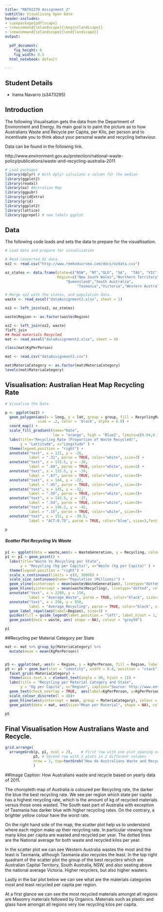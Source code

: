```yaml
---
title: "MATH2270 Assignment 2"
subtitle: Visualising Open Data
header-includes:
- \usepackage{pdflscape}
- \newcommand{\blandscape}{\begin{landscape}}
- \newcommand{\elandscape}{\end{landscape}}
output:
  
  pdf_document: 
    fig_height: 6
    fig_width: 8.5
  html_notebook: default

---
```


## Student Details

* Irama Navarro (s3473295)

## Introduction

The following Visualisation gets the data from the Department of Environment and Energy. Its main goal is to paint the picture as to how Australians Waste and Recycle per Capita, per Kilo, per person and to incentivate you to think about your personal waste and recycling behaviour.

Data can be found in the following link.

http://www.environment.gov.au/protection/national-waste-policy/publications/waste-and-recycling-australia-2011

```r
# Load packages
library(dplyr) # With dplyr calculate a column for the median
library(ggplot2)
library(readxl)
library(oz) #Autralian Map
library(ggpubr)
library(gridExtra)
library(grid)
library(ggplot2)
library(lattice)
library(ggrepel) # new labels ggplot
```

## Data
The following code loads and sets the data to prepare for the visualtisation.

```r
# Load data and prepare for visualisation

# Read converted Oz data. 
oz2 <- read.csv("http://www.remkoduursma.com/docs/ozdata.csv")

oz_states <- data.frame(state=c("NSW", "NT","QLD", "SA",  "TAS", "VIC", "WA"),
                        Region=c("New South Wales","Northern Territory",
                            "Queensland","South Australia",
                                 "Tasmania","Victoria","Western Australia"))

# Merge oz2 with the states, and population data.
waste <- read_excel("dataAssignment2.xlsx", sheet = 1)

oz2 <- left_join(oz2, oz_states) 

waste$Region <- as.factor(waste$Region)

oz2 <- left_join(oz2, waste)
?left_join
## Read materials Recycled
mat <- read_excel("dataAssignment2.xlsx", sheet = 4)

class(mat$KgPerPerson)

mat <- read.csv("dataAssignment2.csv")

mat$MateriaCategory <- as.factor(mat$MateriaCategory)
levels(mat$MateriaCategory)
```


## Visualisation: Australian Heat Map Recycling Rate

```r

# Visualise the Data

p <- ggplot(oz2) + 
  geom_polygon(aes(x = long, y = lat, group = group, fill = RecyclingRate), 
               size = .2, color = 'black', alpha = 0.8) +
  coord_map() +
  scale_fill_gradient(name="Rate", 
                      low = "orange", high = "Blue2", limits=c(0.04,0.75)) + 
  labs(title="Recycling Rate (Proportion of Waste Recycled)",
       y = "Lattitude", x="Longitude" ) +
  theme(legend.position = "right") +
  annotate("text", x = 121, y = -26,
           label = ".31", parse = TRUE, color="white", size=3) +
  annotate("text", x = 133.5, y = -20,
           label = ".04", parse = TRUE, color="white", size=3) +
  annotate("text", x = 133.5, y = -29,
           label = ".67", parse = TRUE, color="white", size=3)+
  annotate("text", x = 144, y = -22,
           label = ".45", parse = TRUE, color="white", size=3)+
  annotate("text", x = 145, y = -32,
           label = ".59", parse = TRUE, color="white", size=3)+
  annotate("text", x = 143.5, y = -37,
           label = ".54", parse = TRUE, color="white", size=3)+
  annotate("text", x = 146.2, y = -42,
           label = ".15", parse = TRUE, color="white", size=3)+
  annotate("text", x = 151, y = -39.5,
           label = "ACT:0.75", parse = TRUE, color="blue", size=3,fontface ="bold" )
  
p

```

##### Scatter Plot Recycling Vs Waste
```r

p1 <- ggplot(data = waste,aes(x = WasteGeneration, y = Recycling, colour = Region, size=Pop))
p1 <- p1 + geom_point() + 
  labs(title="Waste Vs Recycling per State",
       y = "Recycling (kg per Capita)", x="Waste (kg per Capita)" ) +
  theme(legend.position = "right") +
  scale_x_continuous(limits = c(0, 3000)) +
  scale_size_continuous(name="Population (Millions)") +
  geom_vline(xintercept = mean(waste$WasteGeneration), linetype="dotted", color = "black", size=1) +
  geom_hline(yintercept = mean(waste$Recycling), linetype="dotted", color = "black", size=1) +
  annotate("text", x = 2200, y = 150,
           label = "Average_Waste", parse = TRUE, color="black", size=3,fontface ="bold" ) +
  annotate("text", x = 250, y = 950,
           label = "Average_Recycling", parse = TRUE, color="black", size=3,fontface ="bold" ) +
  geom_label_repel(aes(label=Region), size=3) +
  guides(fill = guide_legend(label.position = "left", label.hjust = 1, keywidth = 3, keyheight = 1)) + 
  geom_point(data = waste, aes( shape = NA), colour = "grey50")

p1

```

##Recycling per Material Category per State

```r

mat <- mat %>% group_by(MateriaCategory) %>%
  mutate(mean = mean(KgPerPerson))


p5 <- ggplot(mat, aes(x = Region, y = KgPerPerson, fill = Region, label=KgPerPerson))
p5 <- p5 + geom_bar(stat = "identity", width = 0.8, position = "stack") + 
  facet_grid(~MateriaCategory) +
  theme(axis.text.x = element_text(angle = 90, hjust = 1)) +
  labs(title = "Recycling per Material Category and State",
       y = "Kg per Capita", x="Region", caption="Source: http://www.environment.gov.au/protection/national-waste-policy/publications/waste-and-recycling-australia-2011") + 
  geom_text(check_overlap = TRUE,  aes(label=KgPerPerson, y=KgPerPerson+ 23, colour = Region), size=2.5) +
  scale_colour_discrete(l = 40)+
  geom_hline(aes(yintercept = mean, group = MateriaCategory), colour = 'black', linetype="dotted") + 
  geom_point(data = mat, aes(size="Mean per Material", shape = NA), colour = "black") + guides(size=guide_legend("Black Dotted line"))

p5

```



\newpage
\blandscape

## Final Visualisation How Australians Waste and Recycle.
```r

grid.arrange(
  arrangeGrob(p, p1, ncol = 2),    # First row with one plot spaning over 2 columns
             p5, # Second row with 2 plots in 2 different columns
             nrow = 2, top=textGrob("How do Australians Waste and Recycle (Yearly Data 2011)", gp=gpar(fontsize=16,font=8))
             ) 
```
\elandscape

##Image Caption: 
How Australians waste and recycle based on yearly data of 2011.
 
The choropleth map of Australia is coloured  per Recycling rate, the darker the blue the best recycling rate. We see per region which state per capita has a highest recycling rate, which is the amount of kg of recycled materials versus those ones wasted. The South east part of Australia with exception of Tasmania has darker blue with higher recycling rates. On the contrary, a brighter yellow colour have the worst rate.
 
On the right hand side of the map, the scatter plot help us to understand where each region make up their recycling rate. In particular viewing how many kilos per capita are wasted and recycled per year. The dotted lines are the National average for both waste and recycled kilos per year.
 
In the scatter plot we can see Western Australia wastes the most and the least is Tasmania, although Tasmania also recycles the least. In the top right quadrant of the scatter plot the group of the best recyclers which are Australian Capital Territory, South Australia, NSW, and also seating above the national average Victoria. Higher recyclers, but also higher wasters.
 
Lastly in the bar plot below we can see what are the materials categories most and least recycled per capita per region.
 
At a first glance we can see the most recycled materials amongst all regions are Masonry materials followed by Organics. Materials such as plastic and glass have amongst all regions very low recycling kilos per capita.

